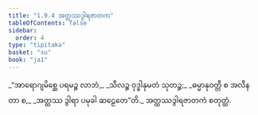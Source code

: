 ```yaml
---
title: "1.9.4 အတ္ထဿဒွါရဇာတက"
tableOfContents: false
sidebar:
  order: 4
type: "tipitaka"
basket: "su"
book: "ja1"
---
```



<DynamicBreadcrumb />

<Division number="84" book="ja1" e="ch" v="22" p="20">

<Paragraph number="186" type="verses" book="ja1">
_“အာရောဂျမိစ္ဆေ ပရမဉ္စ လာဘံ,_  
_သီလဉ္စ ဝုဒ္ဓါနုမတံ သုတဉ္စ;_  
_ဓမ္မာနုဝတ္တီ စ အလီနတာ စ,_  
_အတ္ထဿ ဒွါရာ ပမုခါ ဆဠေတေ”တိ._  


</Paragraph>
</Division>

<Paragraph number="187" type="center" book="ja1">
အတ္ထဿဒွါရဇာတကံ စတုတ္ထံ.
</Paragraph>